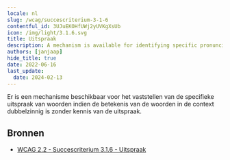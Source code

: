 ```yaml
---
locale: nl
slug: /wcag/succescriterium-3-1-6
contentful_id: 3UJuEKOHfUWj2yUVKgXsUb
icon: /img/light/3.1.6.svg
title: Uitspraak
description: A mechanism is available for identifying specific pronunciation of words where meaning of the  words, in context, is ambiguous without knowing the pronunciation.
authors: [janjaap]
hide_title: true
date: 2022-06-16
last_update:
  date: 2024-02-13
---
```


<Hero
  title="Uitspraak"
  image="/img/light/3.1.6.svg"
  alt="WCAG 3.1.6 icon"
  prefix="Succescriterium 3.1.6"
  suffix="Niveau AAA"
/>

Er is een mechanisme beschikbaar voor het vaststellen van de specifieke uitspraak van woorden indien de betekenis van de woorden in de context dubbelzinnig is zonder kennis van de uitspraak.

## Bronnen

- [WCAG 2.2 - Succescriterium 3.1.6 - Uitspraak](https://www.w3.org/Translations/WCAG22-nl/#uitspraak)
